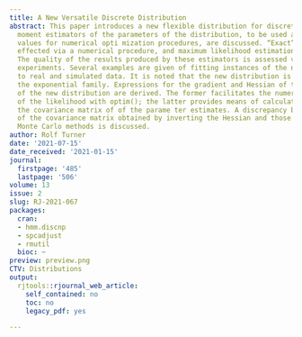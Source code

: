 ```yaml
---
title: A New Versatile Discrete Distribution
abstract: This paper introduces a new flexible distribution for discrete data. Approximate
  moment estimators of the parameters of the distribution, to be used as starting
  values for numerical opti mization procedures, are discussed. “Exact” moment estimation,
  effected via a numerical procedure, and maximum likelihood estimation, are considered.
  The quality of the results produced by these estimators is assessed via simulation
  experiments. Several examples are given of fitting instances of the new distribution
  to real and simulated data. It is noted that the new distribution is a member of
  the exponential family. Expressions for the gradient and Hessian of the log-likelihood
  of the new distribution are derived. The former facilitates the numerical maximization
  of the likelihood with optim(); the latter provides means of calculating or estimating
  the covariance matrix of of the parame ter estimates. A discrepancy between estimates
  of the covariance matrix obtained by inverting the Hessian and those obtained by
  Monte Carlo methods is discussed.
author: Rolf Turner
date: '2021-07-15'
date_received: '2021-01-15'
journal:
  firstpage: '485'
  lastpage: '506'
volume: 13
issue: 2
slug: RJ-2021-067
packages:
  cran:
  - hmm.discnp
  - spcadjust
  - rmutil
  bioc: ~
preview: preview.png
CTV: Distributions
output:
  rjtools::rjournal_web_article:
    self_contained: no
    toc: no
    legacy_pdf: yes

---
```

